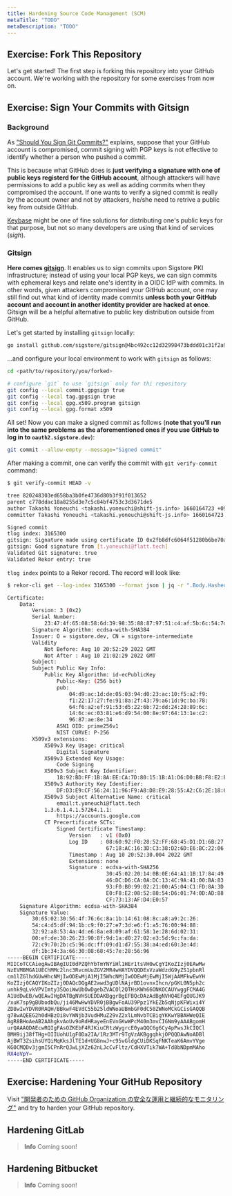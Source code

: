 ```yaml
---
title: Hardening Source Code Management (SCM)
metaTitle: "TODO"
metaDescription: "TODO"
---
```


## Exercise: Fork This Repository

Let's get started! The first step is forking this repository into your GitHub account. We're working with the repository for some exercises from now on.

## Exercise: Sign Your Commits with Gitsign

### Background

As ["Should You Sign Git Commits?"](https://dlorenc.medium.com/should-you-sign-git-commits-f068b07e1b1f) explains, suppose that your GitHub account is compromised, commit signing with PGP keys is not effective to identify whether a person who pushed a commit.

This is because what GitHub does is **just verifying a signature with one of public keys registerd for the GitHub account**, although attackers will have permissions to add a public key as well as adding commits when they compromised the account. If one wants to verify a signed commit is really by the account owner and not by attackers, he/she need to retrive a public key from outside GitHub.

[Keybase](https://keybase.io/) might be one of fine solutions for distributing one's public keys for that purpose, but not so many developers are using that kind of services (_sigh_).

### Gitsign

**Here comes [gitsign](https://github.com/sigstore/gitsign)**. It enables us to sign commits upon Sigstore PKI infrastructure; instead of using your local PGP keys, we can sign commits with ephemeral keys and relate one's identity in a OIDC IdP with commits. In other words, given attackers compromised your GitHub account, one may still find out what kind of identity made commits **unless both your GitHub account and account in another identity provider are hacked at once**. Gitsign will be a helpful alternative to public key distribution outside from GitHub.

Let's get started by installing `gitsign` locally:

```sh
go install github.com/sigstore/gitsign@4bc492cc12d32998473bddd01c31f2a97b94fd1c
```

...and configure your local environment to work with `gitsign` as follows:

```sh
cd <path/to/repository/you/forked>

# configure `git` to use `gitsign` only for thi repository
git config --local commit.gpgsign true
git config --local tag.gpgsign true
git config --local gpg.x509.program gitsign
git config --local gpg.format x509
```

All set! Now you can make a signed commit as follows (**note that you'll run into the same problems as the aforementioned ones if you use GitHub to log in to `oauth2.sigstore.dev`**):

```sh
git commit --allow-empty --message="Signed commit"
```

After making a commit, one can verify the commit with `git verify-commit` command:

```sh
$ git verify-commit HEAD -v

tree 820248303ed658ba3b0fe4736d80b3f91f013652
parent c778ddac18a8255d3e7c5c84bf4753c3d3671de5
author Takashi Yoneuchi <takashi.yoneuchi@shift-js.info> 1660164723 +0900
committer Takashi Yoneuchi <takashi.yoneuchi@shift-js.info> 1660164723 +0900

Signed commit
tlog index: 3165300
gitsign: Signature made using certificate ID 0x2fb8dfc6064f51280b6be70a97b4ea6be6143530 | CN=sigstore-intermediate,O=sigstore.dev
gitsign: Good signature from [t.yoneuchi@flatt.tech]
Validated Git signature: true
Validated Rekor entry: true
```

`tlog index` points to a Rekor record. The record will look like:

```sh
$ rekor-cli get --log-index 3165300 --format json | jq -r ".Body.HashedRekordObj.signature.publicKey.content" | base64 -d | openssl x509 -text

Certificate:
    Data:
        Version: 3 (0x2)
        Serial Number:
            23:47:4f:65:08:58:6d:39:98:35:88:87:97:51:c4:af:5b:6c:54:7d
        Signature Algorithm: ecdsa-with-SHA384
        Issuer: O = sigstore.dev, CN = sigstore-intermediate
        Validity
            Not Before: Aug 10 20:52:29 2022 GMT
            Not After : Aug 10 21:02:29 2022 GMT
        Subject:
        Subject Public Key Info:
            Public Key Algorithm: id-ecPublicKey
                Public-Key: (256 bit)
                pub:
                    04:d9:ac:1d:de:05:03:94:d0:23:ac:10:f5:a2:f9:
                    f1:22:17:27:fe:91:8a:2f:43:79:a6:1d:9c:ba:78:
                    64:f6:a2:ef:91:53:d5:22:6b:72:dd:24:28:89:6c:
                    14:6c:ec:03:81:e6:d9:54:00:8e:97:64:13:1e:c2:
                    96:87:ae:8e:34
                ASN1 OID: prime256v1
                NIST CURVE: P-256
        X509v3 extensions:
            X509v3 Key Usage: critical
                Digital Signature
            X509v3 Extended Key Usage:
                Code Signing
            X509v3 Subject Key Identifier:
                18:92:BD:FF:1B:8A:EE:CA:7D:80:15:1B:A1:D6:D0:BB:F8:E2:E3:A3
            X509v3 Authority Key Identifier:
                DF:D3:E9:CF:56:24:11:96:F9:A8:D8:E9:28:55:A2:C6:2E:18:64:3F
            X509v3 Subject Alternative Name: critical
                email:t.yoneuchi@flatt.tech
            1.3.6.1.4.1.57264.1.1:
                https://accounts.google.com
            CT Precertificate SCTs:
                Signed Certificate Timestamp:
                    Version   : v1 (0x0)
                    Log ID    : 08:60:92:F0:28:52:FF:68:45:D1:D1:6B:27:84:9C:45:
                                67:18:AC:16:3D:C3:38:D2:6D:E6:BC:22:06:36:6F:72
                    Timestamp : Aug 10 20:52:30.004 2022 GMT
                    Extensions: none
                    Signature : ecdsa-with-SHA256
                                30:45:02:20:14:0B:0E:64:A1:1B:17:84:49:2A:2B:82:
                                46:DC:D6:CA:0A:DC:13:4C:9A:41:00:BA:83:A0:B2:E2:
                                93:F0:B0:99:02:21:00:A5:04:C1:FD:8A:3D:FC:7D:31:
                                E0:F8:E2:08:52:88:54:D6:01:74:0D:AD:88:03:FD:51:
                                CF:73:13:AF:D4:E0:57
    Signature Algorithm: ecdsa-with-SHA384
    Signature Value:
        30:65:02:30:56:4f:76:6c:8a:1b:14:61:08:8c:a8:a9:2c:26:
        54:c4:d5:df:94:1b:c9:f0:27:e7:3d:e6:f1:a5:76:00:94:88:
        32:92:a8:53:4a:4d:e6:8a:e8:09:af:61:58:1e:28:6d:02:31:
        00:ef:de:38:26:23:90:8f:9d:1a:d0:27:02:e3:5d:9c:fa:da:
        72:c9:70:2b:c5:96:dc:ff:09:d1:d7:55:38:a4:ed:60:3e:4d:
        df:1b:34:3a:66:30:08:68:45:7e:28:56:96
-----BEGIN CERTIFICATE-----
MIICoTCCAiegAwIBAgIUI0dPZQhYbTmYNYiHl1HEr1tsVH0wCgYIKoZIzj0EAwMw
NzEVMBMGA1UEChMMc2lnc3RvcmUuZGV2MR4wHAYDVQQDExVzaWdzdG9yZS1pbnRl
cm1lZGlhdGUwHhcNMjIwODEwMjA1MjI5WhcNMjIwODEwMjEwMjI5WjAAMFkwEwYH
KoZIzj0CAQYIKoZIzj0DAQcDQgAE2awd3gUDlNAjrBD1ovnxIhcn/pGKL0N5ph2c
unhk9qLvkVPVImty3SQoiWwUbOwDgebZVACOl2QTHsKWh66ONKOCAUYwggFCMA4G
A1UdDwEB/wQEAwIHgDATBgNVHSUEDDAKBggrBgEFBQcDAzAdBgNVHQ4EFgQUGJK9
/xuK7sp9gBUbodbQu/ji46MwHwYDVR0jBBgwFoAU39Ppz1YkEZb5qNjpKFWixi4Y
ZD8wIwYDVR0RAQH/BBkwF4EVdC55b25ldWNoaUBmbGF0dC50ZWNoMCkGCisGAQQB
g78wAQEEG2h0dHBzOi8vYWNjb3VudHMuZ29vZ2xlLmNvbTCBigYKKwYBBAHWeQIE
AgR8BHoAeAB2AAhgkvAoUv9oRdHRayeEnEVnGKwWPcM40m3mvCIGNm9yAAABgomH
urQAAAQDAEcwRQIgFAsOZKEbF4RJKiuCRtzWygrcE0yaQQC6g6Cy4pPwsJkCIQCl
BMH9ij38fTHg+OIIUohU1gF0Da2IA/1Rz3MTr9TgVzAKBggqhkjOPQQDAwNoADBl
AjBWT3ZsihsUYQiMqKksJlTE1d+UG8nwJ+c95vGldgCUiDKSqFNKTeaK6AmvYVge
KG0CMQDv3jgmI5CPnRrQJwLjXZz62nLJcCvFltz/CdHXVTik7WA+Td8bNDpmMAho
RX4oVpY=
-----END CERTIFICATE-----
```

## Exercise: Hardening Your GitHub Repository

Visit ["開発者のための GitHub Organization の安全な運用と継続的なモニタリング"](https://speakerdeck.com/flatt_security/kai-fa-zhe-falsetamefalse-github-organization-falsean-quan-nayun-yong-to-ji-sok-de-namonitaringu) and try to harden your GitHub repository.

## Hardening GitLab

> **Info**
> Coming soon!

## Hardening Bitbucket

> **Info**
> Coming soon!
